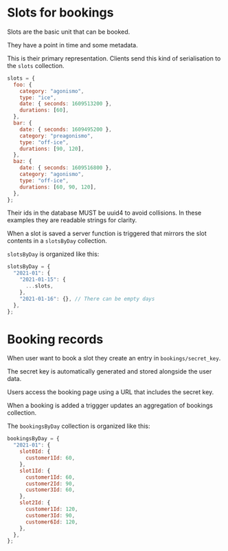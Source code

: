 
<Meta title="Slots" />

# Slots for bookings

Slots are the basic unit that can be booked.

They have a point in time and some metadata.

This is their primary representation. Clients send this kind of serialisation to the `slots` collection.

```javascript
slots = {
  foo: {
    category: "agonismo",
    type: "ice",
    date: { seconds: 1609513200 },
    durations: [60],
  },
  bar: {
    date: { seconds: 1609495200 },
    category: "preagonismo",
    type: "off-ice",
    durations: [90, 120],
  },
  baz: {
    date: { seconds: 1609516800 },
    category: "agonismo",
    type: "off-ice",
    durations: [60, 90, 120],
  },
};
```

Their ids in the database MUST be uuid4 to avoid collisions. In these examples they are readable strings for clarity.

When a slot is saved a server function is triggered that mirrors the slot contents in a `slotsByDay` collection.

`slotsByDay` is organized like this:

```javascript
slotsByDay = {
  "2021-01": {
    "2021-01-15": {
      ...slots,
    },
    "2021-01-16": {}, // There can be empty days
  },
};
```

# Booking records

When user want to book a slot they create an entry in `bookings/secret_key`.

The secret key is automatically generated and stored alongside the user data.

Users access the booking page using a URL that includes the secret key.

When a booking is added a triggger updates an aggregation of bookings collection.

The `bookingsByDay` collection is organized like this:

```javascript
bookingsByDay = {
  "2021-01": {
    slot0Id: {
      customer1Id: 60,
    },
    slot1Id: {
      customer1Id: 60,
      customer2Id: 90,
      customer3Id: 60,
    },
    slot2Id: {
      customer1Id: 120,
      customer3Id: 90,
      customer6Id: 120,
    },
  },
};
```
